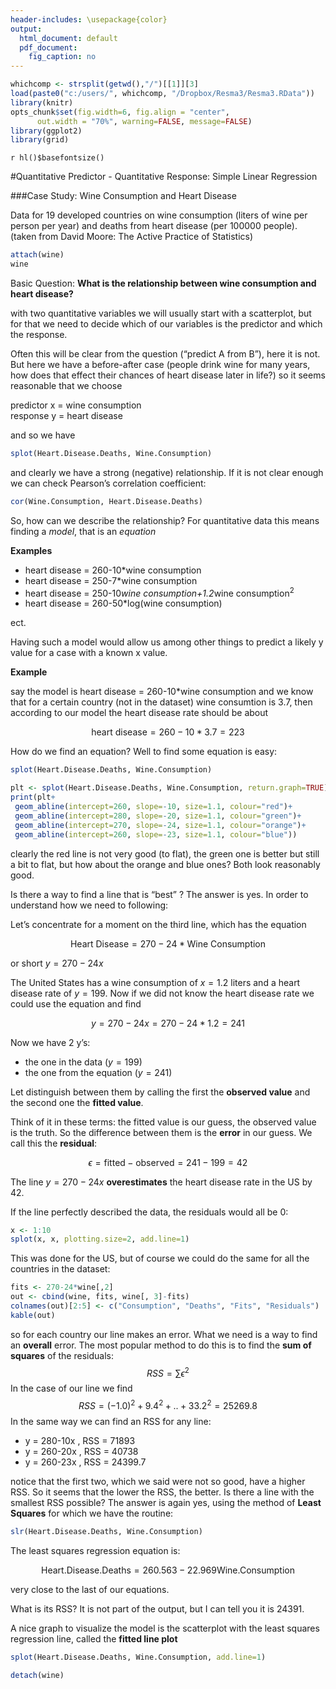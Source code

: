 ```yaml
---
header-includes: \usepackage{color}
output:
  html_document: default
  pdf_document:
    fig_caption: no
---
```

<style>
table, th, td { text-align:right; }
th, td {padding: 10px;}
</style>

```r
whichcomp <- strsplit(getwd(),"/")[[1]][3]
load(paste0("c:/users/", whichcomp, "/Dropbox/Resma3/Resma3.RData"))
library(knitr)
opts_chunk$set(fig.width=6, fig.align = "center", 
      out.width = "70%", warning=FALSE, message=FALSE)
library(ggplot2)
library(grid)
```
`r hl()$basefontsize()`

#Quantitative Predictor - Quantitative Response: Simple Linear Regression

###Case Study: Wine Consumption and Heart Disease

Data for 19 developed countries on wine consumption (liters of wine per person per year) and deaths from heart disease (per 100000 people). (taken from David Moore: The Active Practice of Statistics)

```r
attach(wine)
wine
```

Basic Question: **What is the relationship between wine consumption and heart disease?**

with two quantitative variables we will usually start with a scatterplot, but for that we need to decide which of our variables is the predictor and which the response.

Often this will be clear from the question ("predict A from B"), here it is not. But here we have a before-after case (people drink wine for many years, how does that effect their chances of heart disease later in life?) so it seems reasonable that we choose

predictor x = wine consumption  
response y = heart disease

and so we have 

```r
splot(Heart.Disease.Deaths, Wine.Consumption) 
```

and clearly we have a strong (negative) relationship. If it is not clear enough we can check Pearson's correlation coefficient:

```r
cor(Wine.Consumption, Heart.Disease.Deaths)
```

So, how can we describe the relationship? For quantitative data this means finding a *model*, that is an *equation*

**Examples**

- heart disease = 260-10*wine consumption  
- heart disease = 250-7*wine consumption  
- heart disease = 250-10*wine consumption+1.2*wine consumption^2^  
- heart disease = 260-50*log(wine consumption)  

ect.

Having such a model would allow us among other things to predict a likely y value for a case with a known x value. 

**Example**  

say the model is  heart disease = 260-10*wine consumption and we know that for a certain country (not in the dataset) wine consumtion is 3.7, then according to our model the heart disease rate should be about 

$$
\text{heart disease} = 260-10*3.7 = 223
$$

How do we find an equation? Well to find some equation is easy:

```r
splot(Heart.Disease.Deaths, Wine.Consumption)
```

```r
plt <- splot(Heart.Disease.Deaths, Wine.Consumption, return.graph=TRUE)
print(plt+
 geom_abline(intercept=260, slope=-10, size=1.1, colour="red")+
 geom_abline(intercept=280, slope=-20, size=1.1, colour="green")+
 geom_abline(intercept=270, slope=-24, size=1.1, colour="orange")+
 geom_abline(intercept=260, slope=-23, size=1.1, colour="blue"))   
```

clearly the red line is not very good (to flat), the green one is better but still a bit to flat, but how about the orange and blue ones? Both look reasonably good. 

Is there a way to find a line that is "best" ? The answer is yes. In order to understand how we need to following:

Let's concentrate for a moment on the third line, which has the equation 

$$
\text{Heart Disease} = 270-24*\text{Wine Consumption} 
$$

or short $y = 270-24x$ 

The United States has a wine consumption of $x = 1.2$	liters and a heart disease rate of $y = 199$. Now if we did not know the heart disease rate we could use the equation and find

$$
y = 270-24x = 270-24*1.2 = 241
$$

Now we have 2 y's:

- the one in the data ($y = 199$)   
- the one from the equation ($y = 241$)

Let distinguish between them by calling the first the **observed value** and the second one the **fitted value**. 

Think of it in these terms: the fitted value is our guess, the observed value is the truth. So the difference between them is the **error** in our guess. We call this the **residual**: 

$$
\epsilon = \text{fitted} - \text{observed} = 241-199 = 42
$$

The line $y=270-24x$ **overestimates** the heart disease rate in the US by $42$.  

If the line perfectly described the data, the residuals would all be 0:

```r
x <- 1:10
splot(x, x, plotting.size=2, add.line=1)
```

This was done for the US, but of course we could do the same for all the countries in the dataset:

```r
fits <- 270-24*wine[,2]
out <- cbind(wine, fits, wine[, 3]-fits)
colnames(out)[2:5] <- c("Consumption", "Deaths", "Fits", "Residuals")
kable(out)
```

so for each country our line makes an error. What we need is a way to find an **overall** error. The most popular method to do this is to find the **sum of squares** of the residuals:
$$
RSS = \sum \epsilon^2
$$
In the case of our line we find 
$$
RSS = (-1.0)^2+9.4^2+..+33.2^2 = 25269.8
$$
In the same way we can find an RSS for any line:

- y = 280-10x , RSS = 71893  
- y = 260-20x , RSS = 40738  
- y = 260-23x , RSS = 24399.7  

notice that the first two, which we said were not so good, have a higher RSS. So it seems that the lower the RSS, the better. Is there a line with the smallest RSS possible? The answer is again yes, using the method of **Least Squares** for which we have the routine:

```r
slr(Heart.Disease.Deaths, Wine.Consumption)
```

The least squares regression equation is:

$$
\text{Heart.Disease.Deaths}  = 260.563 - 22.969 \text{Wine.Consumption}
$$

very close to the last of our equations.

What is its RSS? It is not part of the output, but I can tell you it is 24391.

A nice graph to visualize the model is the scatterplot with the least squares regression line, called the **fitted line plot** 
  
```r
splot(Heart.Disease.Deaths, Wine.Consumption, add.line=1)
```


```r
detach(wine)
```

